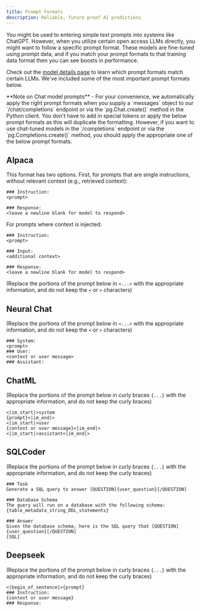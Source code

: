 ```yaml
---
title: Prompt Formats
description: Reliable, future proof AI predictions
---
```


You might be used to entering simple text prompts into systems like ChatGPT. However, when you utilize certain open access LLMs directly, you might want to follow a specific prompt format. These models are fine-tuned using prompt data, and if you match your prompt formats to that training data format then you can see boosts in performance.

Check out the [model details page](details) to learn which prompt formats match certain LLMs. We've included some of the most important prompt formats below.


<Callout type="info" emoji="ℹ️">
  **Note on Chat model prompts** - For your convenience, we automatically apply
  the right prompt formats when you supply a `messages` object to our
  `/chat/completions` endpoint or via the `pg.Chat.create()` method in the
  Python client. You don't have to add in special tokens or apply the below
  prompt formats as this will duplicate the formatting. However, if you want to
  use chat-tuned models in the `/completions` endpoint or via the
  `pg.Completions.create()` method, you should apply the appropriate one of the
  below prompt formats.
</Callout>

## Alpaca

This format has two options. First, for prompts that are single instructions, without relevant context (e.g., retrieved context):

```
### Instruction:
<prompt>

### Response:
<leave a newline blank for model to respond>
```

For prompts where context is injected:

```
### Instruction:
<prompt>

### Input:
<additional context>

### Response:
<leave a newline blank for model to respond>
```

(Replace the portions of the prompt below in `<...>` with the appropriate information, and do not keep the `<` or `>` characters)

## Neural Chat

(Replace the portions of the prompt below in `<...>` with the appropriate information, and do not keep the `<` or `>` characters)

```
### System:
<prompt>
### User:
<context or user message>
### Assistant:
```

## ChatML

(Replace the portions of the prompt below in curly braces `{...}` with the appropriate information, and do not keep the curly braces)

```
<|im_start|>system
{prompt}<|im_end|>
<|im_start|>user
{context or user message}<|im_end|>
<|im_start|>assistant<|im_end|>
```

## SQLCoder

(Replace the portions of the prompt below in curly braces `{...}` with the appropriate information, and do not keep the curly braces)

```
### Task
Generate a SQL query to answer [QUESTION]{user_question}[/QUESTION]

### Database Schema
The query will run on a database with the following schema:
{table_metadata_string_DDL_statements}

### Answer
Given the database schema, here is the SQL query that [QUESTION]{user_question}[/QUESTION]
[SQL]
```

## Deepseek

(Replace the portions of the prompt below in curly braces `{...}` with the appropriate information, and do not keep the curly braces)

```
<|begin_of_sentence|>{prompt}
### Instruction:
{context or user message}
### Response:
```
